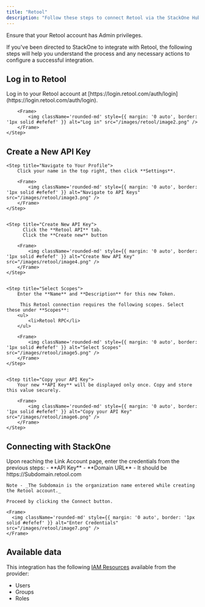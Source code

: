 ```yaml
---
title: "Retool"
description: "Follow these steps to connect Retool via the StackOne Hub successfully."
---
```



<Warning>
  Ensure that your Retool account has Admin privileges.
</Warning>

If you've been directed to StackOne to integrate with Retool, the following steps will help you understand the process and any necessary actions to configure a successful integration.

## Log in to Retool


  <Step title="Log in">
        Log in to your Retool account at [https://login.retool.com/auth/login](https://login.retool.com/auth/login).

        <Frame>
            <img className='rounded-md' style={{ margin: '0 auto', border: '1px solid #efefef' }} alt="Log in" src="/images/retool/image2.png" />
        </Frame>
    </Step>



## Create a New API Key

<Steps>
    
    <Step title="Navigate to Your Profile">
        Click your name in the top right, then click **Settings**.

        <Frame>
            <img className='rounded-md' style={{ margin: '0 auto', border: '1px solid #efefef' }} alt="Navigate to API Keys" src="/images/retool/image3.png" />
        </Frame>
    </Step>

    
    <Step title="Create New API Key">
          Click the **Retool API** tab.
          Click the **Create new** button

        <Frame>
            <img className='rounded-md' style={{ margin: '0 auto', border: '1px solid #efefef' }} alt="Create New API Key" src="/images/retool/image4.png" />
        </Frame>
    </Step>

    
    <Step title="Select Scopes">
        Enter the **Name** and **Description** for this new Token.

         This Retool connection requires the following scopes. Select these under **Scopes**:
        <ul>
            <li>Retool RPC</li>
        </ul>

        <Frame>
            <img className='rounded-md' style={{ margin: '0 auto', border: '1px solid #efefef' }} alt="Select Scopes" src="/images/retool/image5.png" />
        </Frame>
    </Step>

    
    <Step title="Copy your API Key">
        Your new **API Key** will be displayed only once. Copy and store this value securely.

        <Frame>
            <img className='rounded-md' style={{ margin: '0 auto', border: '1px solid #efefef' }} alt="Copy your API Key" src="/images/retool/image6.png" />
        </Frame>
    </Step>

</Steps>


## Connecting with StackOne

<Steps>
  <Step title="Enter Credentials">
    Upon reaching the Link Account page, enter the credentials from the previous steps:
    - **API Key**
    - **Domain URL** - It should be https://Subdomain.retool.com

    Note - _The Subdomain is the organization name entered while creating the Retool account._

    Proceed by clicking the Connect button.

    <Frame>
      <img className='rounded-md' style={{ margin: '0 auto', border: '1px solid #efefef' }} alt="Enter Credentials" src="/images/retool/image7.png" />
    </Frame>
  </Step>
</Steps>

<IntegrationFooter />

## Available data

This integration has the following [IAM Resources](https://docs.stackone.com/reference/getting-started-with-your-api) available from the provider:
<ul>
  <li>Users</li>
  <li>Groups</li>
  <li>Roles</li>
</ul>
